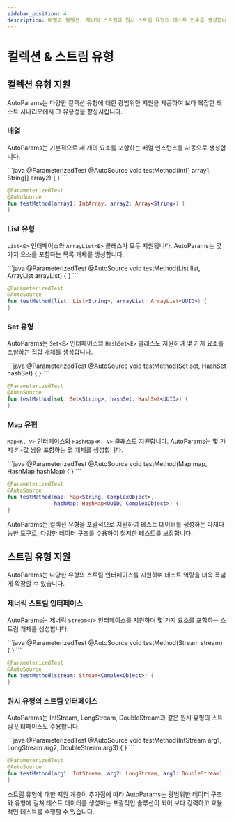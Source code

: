 ```yaml
---
sidebar_position: 4
description: 배열과 컬렉션, 제너릭 스트림과 원시 스트림 유형의 테스트 인수를 생성합니다.
---
```



# 컬렉션 & 스트림 유형

## 컬렉션 유형 지원

AutoParams는 다양한 컬렉션 유형에 대한 광범위한 지원을 제공하여 보다 복잡한 테스트 시나리오에서 그 유용성을 향상시킵니다.

### 배열

AutoParams는 기본적으로 세 개의 요소를 포함하는 배열 인스턴스를 자동으로 생성합니다.

<JavaKotlinCodeBlock>
```java
@ParameterizedTest
@AutoSource
void testMethod(int[] array1, String[] array2) {
}
```

```kotlin
@ParameterizedTest
@AutoSource
fun testMethod(array1: IntArray, array2: Array<String>) {
}
```
</JavaKotlinCodeBlock>

### List 유형

`List<E>` 인터페이스와 `ArrayList<E>` 클래스가 모두 지원됩니다. AutoParams는 몇 가지 요소를 포함하는 목록 개체를 생성합니다.

<JavaKotlinCodeBlock>
```java
@ParameterizedTest
@AutoSource
void testMethod(List<String> list, ArrayList<UUID> arrayList) {
}
```

```kotlin
@ParameterizedTest
@AutoSource
fun testMethod(list: List<String>, arrayList: ArrayList<UUID>) {
}
```
</JavaKotlinCodeBlock>

### Set 유형

AutoParams는 `Set<E>` 인터페이스와 `HashSet<E>` 클래스도 지원하여 몇 가지 요소를 포함하는 집합 개체를 생성합니다.

<JavaKotlinCodeBlock>
```java
@ParameterizedTest
@AutoSource
void testMethod(Set<String> set, HashSet<UUID> hashSet) {
}
```

```kotlin
@ParameterizedTest
@AutoSource
fun testMethod(set: Set<String>, hashSet: HashSet<UUID>) {
}
```
</JavaKotlinCodeBlock>

### Map 유형

`Map<K, V>` 인터페이스와 `HashMap<K, V>` 클래스도 지원합니다. AutoParams는 몇 가지 키-값 쌍을 포함하는 맵 개체를 생성합니다.

<JavaKotlinCodeBlock>
```java
@ParameterizedTest
@AutoSource
void testMethod(Map<String, ComplexObject> map,
                HashMap<UUID, ComplexObject> hashMap) {
}
```

```kotlin
@ParameterizedTest
@AutoSource
fun testMethod(map: Map<String, ComplexObject>,
               hashMap: HashMap<UUID, ComplexObject>) {
}
```
</JavaKotlinCodeBlock>

AutoParams는 컬렉션 유형을 포괄적으로 지원하여 테스트 데이터를 생성하는 다재다능한 도구로, 다양한 데이터 구조를 수용하여 철저한 테스트를 보장합니다.

## 스트림 유형 지원

AutoParams는 다양한 유형의 스트림 인터페이스를 지원하여 테스트 역량을 더욱 폭넓게 확장할 수 있습니다.

### 제너릭 스트림 인터페이스

AutoParams는 제너릭 `Stream<T>` 인터페이스를 지원하며 몇 가지 요소를 포함하는 스트림 개체를 생성합니다.

<JavaKotlinCodeBlock>
```java
@ParameterizedTest
@AutoSource
void testMethod(Stream<ComplexObject> stream) {
}
```

```kotlin
@ParameterizedTest
@AutoSource
fun testMethod(stream: Stream<ComplexObject>) {
}
```
</JavaKotlinCodeBlock>

### 원시 유형의 스트림 인터페이스

AutoParams는 IntStream, LongStream, DoubleStream과 같은 원시 유형의 스트림 인터페이스도 수용합니다.

<JavaKotlinCodeBlock>
```java
@ParameterizedTest
@AutoSource
void testMethod(IntStream arg1, LongStream arg2, DoubleStream arg3) {
}
```

```kotlin
@ParameterizedTest
@AutoSource
fun testMethod(arg1: IntStream, arg2: LongStream, arg3: DoubleStream) {
}
```
</JavaKotlinCodeBlock>

스트림 유형에 대한 지원 계층이 추가됨에 따라 AutoParams는 광범위한 데이터 구조와 유형에 걸쳐 테스트 데이터를 생성하는 포괄적인 솔루션이 되어 보다 강력하고 효율적인 테스트를 수행할 수 있습니다.
